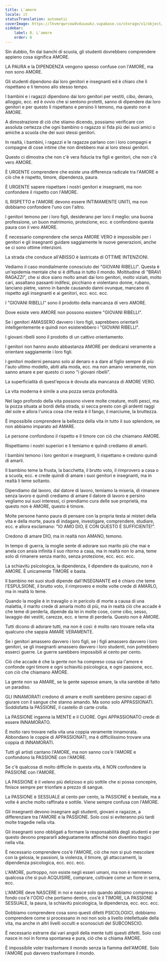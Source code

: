 ```yaml
---
title: L'amore
locale: it
statusTranslation: automatic
coverImage: https://lhvmrqwrcowdvduuaukz.supabase.co/storage/v1/object/public/strapi-uploads/small_cover-educacion-fundamental.webp-2d51a7828a2b1309555be27f7e2a61a0.webp
sidebar:
    label: 8. L'amore
    order: 8
---
```

Sin dubbio, fin dai banchi di scuola, gli studenti dovrebbero comprendere appieno cosa significa AMORE.

LA PAURA e la DIPENDENZA vengono spesso confuse con l'AMORE, ma non sono AMORE.

Gli studenti dipendono dai loro genitori e insegnanti ed è chiaro che li rispettano e li temono allo stesso tempo.

I bambini e i ragazzi dipendono dai loro genitori per vestiti, cibo, denaro, alloggio, ecc. ed è ovvio che si sentono protetti, sanno di dipendere dai loro genitori e per questo li rispettano e persino li temono, ma questo non è AMORE.

A dimostrazione di ciò che stiamo dicendo, possiamo verificare con assoluta certezza che ogni bambino o ragazzo si fida più dei suoi amici o amiche a scuola che dei suoi stessi genitori.

In realtà, i bambini, i ragazzi e le ragazze parlano con i loro compagni e compagne di cose intime che non direbbero mai ai loro stessi genitori.

Questo ci dimostra che non c'è vera fiducia tra figli e genitori, che non c'è vero AMORE.

È URGENTE comprendere che esiste una differenza radicale tra l'AMORE e ciò che è rispetto, timore, dipendenza, paura.

È URGENTE sapere rispettare i nostri genitori e insegnanti, ma non confondere il rispetto con l'AMORE.

IL RISPETTO e l'AMORE devono essere INTIMAMENTE UNITI, ma non dobbiamo confondere l'uno con l'altro.

I genitori temono per i loro figli, desiderano per loro il meglio: una buona professione, un buon matrimonio, protezione, ecc. e confondono questa paura con il vero AMORE.

È necessario comprendere che senza AMORE VERO è impossibile per i genitori e gli insegnanti guidare saggiamente le nuove generazioni, anche se ci sono ottime intenzioni.

La strada che conduce all'ABISSO è lastricata di OTTIME INTENZIONI.

Vediamo il caso mondialmente conosciuto dei "GIOVANI RIBELLI". Questa è un'epidemia mentale che si è diffusa in tutto il mondo. Moltitudine di "BRAVI RAGAZZI", che si dice siano molto amati dai loro genitori, molto viziati, molto cari, assaltano passanti indifesi, picchiano e violentano donne, rubano, lanciano pietre, vanno in bande causando danni ovunque, mancano di rispetto agli insegnanti e ai genitori, ecc. ecc. ecc.

I "GIOVANI RIBELLI" sono il prodotto della mancanza di vero AMORE.

Dove esiste vero AMORE non possono esistere "GIOVANI RIBELLI".

Se i genitori AMASSERO davvero i loro figli, saprebbero orientarli intelligentemente e quindi non esisterebbero i "GIOVANI RIBELLI".

I giovani ribelli sono il prodotto di un cattivo orientamento.

I genitori non hanno avuto abbastanza AMORE per dedicarsi veramente a orientare saggiamente i loro figli.

I genitori moderni pensano solo al denaro e a dare al figlio sempre di più: l'auto ultimo modello, abiti alla moda, ecc. ma non amano veramente, non sanno amare e per questo ci sono "i giovani ribelli".

La superficialità di quest'epoca è dovuta alla mancanza di AMORE VERO.

La vita moderna è simile a una pozza senza profondità.

Nel lago profondo della vita possono vivere molte creature, molti pesci, ma la pozza situata ai bordi della strada, si secca presto con gli ardenti raggi del sole e allora l'unica cosa che resta è il fango, il marciume, la bruttezza.

È impossibile comprendere la bellezza della vita in tutto il suo splendore, se non abbiamo imparato ad AMARE.

Le persone confondono il rispetto e il timore con ciò che chiamano AMORE.

Rispettiamo i nostri superiori e li temiamo e quindi crediamo di amarli.

I bambini temono i loro genitori e insegnanti, li rispettano e credono quindi di amarli.

Il bambino teme la frusta, la bacchetta, il brutto voto, il rimprovero a casa o a scuola, ecc. e crede quindi di amare i suoi genitori e insegnanti, ma in realtà li teme soltanto.

Dipendiamo dal lavoro, dal datore di lavoro, temiamo la miseria, di rimanere senza lavoro e quindi crediamo di amare il datore di lavoro e persino vegliamo sui suoi interessi, ci prendiamo cura delle sue proprietà, ma questo non è AMORE, questo è timore.

Molte persone hanno paura di pensare con la propria testa ai misteri della vita e della morte, paura di indagare, investigare, comprendere, studiare, ecc. e allora esclamano: "IO AMO DIO, E CON QUESTO È SUFFICIENTE!".

Credono di amare DIO, ma in realtà non AMANO, temono.

In tempo di guerra, la moglie sente di adorare suo marito più che mai e anela con ansia infinita il suo ritorno a casa, ma in realtà non lo ama, teme solo di rimanere senza marito, senza protezione, ecc. ecc. ecc.

La schiavitù psicologica, la dipendenza, il dipendere da qualcuno, non è AMORE. È unicamente TIMORE e basta.

Il bambino nei suoi studi dipende dall'INSEGNANTE ed è chiaro che teme l'ESPULSIONE, il brutto voto, il rimprovero e molte volte crede di AMARLO, ma in realtà lo teme.

Quando la moglie è in travaglio o in pericolo di morte a causa di una malattia, il marito crede di amarla molto di più, ma in realtà ciò che accade è che teme di perderla, dipende da lei in molte cose, come cibo, sesso, lavaggio dei vestiti, carezze, ecc. e teme di perderla. Questo non è AMORE.

Tutti dicono di adorare tutti, ma non è così: è molto raro trovare nella vita qualcuno che sappia AMARE VERAMENTE.

Se i genitori amassero davvero i loro figli, se i figli amassero davvero i loro genitori, se gli insegnanti amassero davvero i loro studenti, non potrebbero esserci guerre. Le guerre sarebbero impossibili al cento per cento.

Ciò che accade è che la gente non ha compreso cosa sia l'amore e confonde ogni timore e ogni schiavitù psicologica, e ogni passione, ecc. con ciò che chiamano AMORE.

La gente non sa AMARE, se la gente sapesse amare, la vita sarebbe di fatto un paradiso.

GLI INNAMORATI credono di amare e molti sarebbero persino capaci di giurare con il sangue che stanno amando. Ma sono solo APPASSIONATI. Soddisfatta la PASSIONE, il castello di carte crolla.

La PASSIONE inganna la MENTE e il CUORE. Ogni APPASSIONATO crede di essere INNAMORATO.

È molto raro trovare nella vita una coppia veramente innamorata. Abbondano le coppie di APPASSIONATI, ma è difficilissimo trovare una coppia di INNAMORATI.

Tutti gli artisti cantano l'AMORE, ma non sanno cos'è l'AMORE e confondono la PASSIONE con l'AMORE.

Se c'è qualcosa di molto difficile in questa vita, è NON confondere la PASSIONE con l'AMORE.

LA PASSIONE è il veleno più delizioso e più sottile che si possa concepire, finisce sempre per trionfare a prezzo di sangue.

La PASSIONE è SESSUALE al cento per cento, la PASSIONE è bestiale, ma a volte è anche molto raffinata e sottile. Viene sempre confusa con l'AMORE.

Gli insegnanti devono insegnare agli studenti, giovani e ragazze, a differenziare tra l'AMORE e la PASSIONE. Solo così si eviteranno più tardi molte tragedie nella vita.

Gli insegnanti sono obbligati a formare la responsabilità degli studenti e per questo devono prepararli adeguatamente affinché non diventino tragici nella vita.

È necessario comprendere cos'è l'AMORE, ciò che non si può mescolare con la gelosia, le passioni, la violenza, il timore, gli attaccamenti, la dipendenza psicologica, ecc. ecc. ecc.

L'AMORE, purtroppo, non esiste negli esseri umani, ma non è nemmeno qualcosa che si può ACQUISIRE, comprare, coltivare come un fiore in serra, ecc.

L'AMORE deve NASCERE in noi e nasce solo quando abbiamo compreso a fondo cos'è l'ODIO che portiamo dentro, cos'è il TIMORE, LA PASSIONE SESSUALE, la paura, la schiavitù psicologica, la dipendenza, ecc. ecc. ecc.

Dobbiamo comprendere cosa sono questi difetti PSICOLOGICI, dobbiamo comprendere come si processano in noi non solo a livello intellettuale della vita, ma anche in altri livelli occulti e sconosciuti del SUBCONSCIO.

È necessario estrarre dai vari angoli della mente tutti questi difetti. Solo così nasce in noi in forma spontanea e pura, ciò che si chiama AMORE.

È impossibile voler trasformare il mondo senza la fiamma dell'AMORE. Solo l'AMORE può davvero trasformare il mondo.

